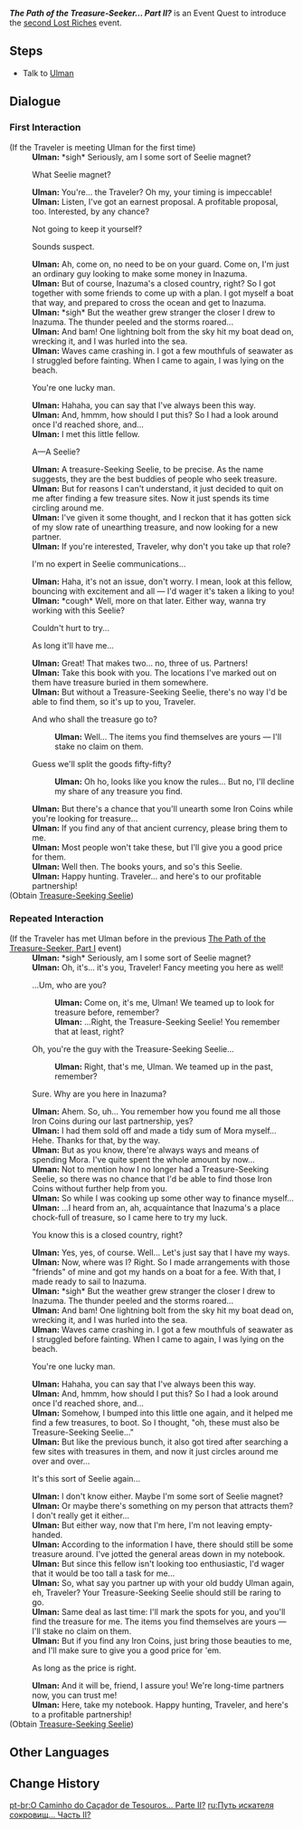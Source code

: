 {{Quest Infobox
|id            = 70652
|type          = World
|region        = Inazuma
|area          = Narukami Island
|event_name    = Lost Riches/2021-08-06
|summary       = Ulman travels to Inazuma and ends up attracting another Treasure-Seeking Seelie. He convinces the Traveler to use it with his book to find treasure in Inazuma.
|startLocation = [[Narukami Island]], [[Inazuma]]
|prev          = The Path of the Treasure-Seeker, Part I
|next          = Treasures Beneath the Vines
|mora          = 10,000
|other         = {{Card|Adventurer's Experience|4}}{{Card|Treasure-Seeking Seelie|1}}
*Unlocks [[Lost Riches]] Event
|characters    = Traveler; Ulman
}}
'''''The Path of the Treasure-Seeker... Part II?''''' is an Event Quest to introduce the [[Lost Riches/2021-08-06|second Lost Riches]] event.

==Steps==
*Talk to [[Ulman]]

==Dialogue==
{{Quest Description|A certain fellow named Ulman is at the Inazuman seaside, puzzling over his present situation...}}
===First Interaction===
{{Dialogue start}}
;(If the Traveler is meeting Ulman for the first time)
:'''Ulman:''' *sigh* Seriously, am I some sort of Seelie magnet?
:{{DIcon}} What Seelie magnet?
:'''Ulman:''' You're... the Traveler? Oh my, your timing is impeccable!
:'''Ulman:''' Listen, I've got an earnest proposal. A profitable proposal, too. Interested, by any chance?
:{{DIcon}} Not going to keep it yourself?
:{{DIcon}} Sounds suspect.
:'''Ulman:''' Ah, come on, no need to be on your guard. Come on, I'm just an ordinary guy looking to make some money in Inazuma.
:'''Ulman:''' But of course, Inazuma's a closed country, right? So I got together with some friends to come up with a plan. I got myself a boat that way, and prepared to cross the ocean and get to Inazuma.
:'''Ulman:''' *sigh* But the weather grew stranger the closer I drew to Inazuma. The thunder peeled and the storms roared...
:'''Ulman:''' And bam! One lightning bolt from the sky hit my boat dead on, wrecking it, and I was hurled into the sea.
:'''Ulman:''' Waves came crashing in. I got a few mouthfuls of seawater as I struggled before fainting. When I came to again, I was lying on the beach.
:{{DIcon}} You're one lucky man.
:'''Ulman:''' Hahaha, you can say that I've always been this way.
:'''Ulman:''' And, hmmm, how should I put this? So I had a look around once I'd reached shore, and...
:'''Ulman:''' I met this little fellow.
:{{DIcon}} A&mdash;A Seelie?
:'''Ulman:''' A treasure-Seeking Seelie, to be precise. As the name suggests, they are the best buddies of people who seek treasure.
:'''Ulman:''' But for reasons I can't understand, it just decided to quit on me after finding a few treasure sites. Now it just spends its time circling around me.
:'''Ulman:''' I've given it some thought, and I reckon that it has gotten sick of my slow rate of unearthing treasure, and now looking for a new partner.
:'''Ulman:''' If you're interested, Traveler, why don't you take up that role?
:{{DIcon}} I'm no expert in Seelie communications...
:'''Ulman:''' Haha, it's not an issue, don't worry. I mean, look at this fellow, bouncing with excitement and all &mdash; I'd wager it's taken a liking to you!
:'''Ulman:''' *cough* Well, more on that later. Either way, wanna try working with this Seelie?
:{{DIcon}} Couldn't hurt to try...
:{{DIcon}} As long it'll have me...
:'''Ulman:''' Great! That makes two... no, three of us. Partners!
:'''Ulman:''' Take this book with you. The locations I've marked out on them have treasure buried in them somewhere.
:'''Ulman:''' But without a Treasure-Seeking Seelie, there's no way I'd be able to find them, so it's up to you, Traveler.
:{{DIcon}} And who shall the treasure go to?
::'''Ulman:''' Well... The items you find themselves are yours &mdash; I'll stake no claim on them.
:{{DIcon}} Guess we'll split the goods fifty-fifty?
::'''Ulman:''' Oh ho, looks like you know the rules... But no, I'll decline my share of any treasure you find.
:'''Ulman:''' But there's a chance that you'll unearth some Iron Coins while you're looking for treasure...
:'''Ulman:''' If you find any of that ancient currency, please bring them to me.
:'''Ulman:''' Most people won't take these, but I'll give you a good price for them.
:'''Ulman:''' Well then. The books yours, and so's this Seelie.
:'''Ulman:''' Happy hunting. Traveler... and here's to our profitable partnership!
;(Obtain [[Treasure-Seeking Seelie]])
{{Dialogue end}}

===Repeated Interaction===
{{Dialogue start}}
;(If the Traveler has met Ulman before in the previous [[The Path of the Treasure-Seeker, Part I]] event)
:'''Ulman:''' *sigh* Seriously, am I some sort of Seelie magnet?
:'''Ulman:''' Oh, it's... it's you, Traveler! Fancy meeting you here as well!
:{{DIcon}} ...Um, who are you?
::'''Ulman:''' Come on, it's me, Ulman! We teamed up to look for treasure before, remember?
::'''Ulman:''' ...Right, the Treasure-Seeking Seelie! You remember that at least, right?
:{{DIcon}} Oh, you're the guy with the Treasure-Seeking Seelie...
::'''Ulman:''' Right, that's me, Ulman. We teamed up in the past, remember?
:{{DIcon}} Sure. Why are you here in Inazuma?
:'''Ulman:''' Ahem. So, uh... You remember how you found me all those Iron Coins during our last partnership, yes?
:'''Ulman:''' I had them sold off and made a tidy sum of Mora myself... Hehe. Thanks for that, by the way.
:'''Ulman:''' But as you know, there're always ways and means of spending Mora. I've quite spent the whole amount by now...
:'''Ulman:''' Not to mention how I no longer had a Treasure-Seeking Seelie, so there was no chance that I'd be able to find those Iron Coins without further help from you.
:'''Ulman:''' So while I was cooking up some other way to finance myself...
:'''Ulman:''' ...I heard from an, ah, acquaintance that Inazuma's a place chock-full of treasure, so I came here to try my luck.
:{{DIcon}} You know this is a closed country, right?
:'''Ulman:''' Yes, yes, of course. Well... Let's just say that I have my ways.
:'''Ulman:''' Now, where was I? Right. So I made arrangements with those "friends" of mine and got my hands on a boat for a fee. With that, I made ready to sail to Inazuma.
:'''Ulman:''' *sigh* But the weather grew stranger the closer I drew to Inazuma. The thunder peeled and the storms roared...
:'''Ulman:''' And bam! One lightning bolt from the sky hit my boat dead on, wrecking it, and I was hurled into the sea.
:'''Ulman:''' Waves came crashing in. I got a few mouthfuls of seawater as I struggled before fainting. When I came to again, I was lying on the beach.
:{{DIcon}} You're one lucky man.
:'''Ulman:''' Hahaha, you can say that I've always been this way.
:'''Ulman:''' And, hmmm, how should I put this? So I had a look around once I'd reached shore, and...
:'''Ulman:''' Somehow, I bumped into this little one again, and it helped me find a few treasures, to boot. So I thought, "oh, these must also be Treasure-Seeking Seelie..."
:'''Ulman:''' But like the previous bunch, it also got tired after searching a few sites with treasures in them, and now it just circles around me over and over...
:{{DIcon}} It's this sort of Seelie again...
:'''Ulman:''' I don't know either. Maybe I'm some sort of Seelie magnet?
:'''Ulman:''' Or maybe there's something on my person that attracts them? I don't really get it either...
:'''Ulman:''' But either way, now that I'm here, I'm not leaving empty-handed.
:'''Ulman:''' According to the information I have, there should still be some treasure around. I've jotted the general areas down in my notebook.
:'''Ulman:''' But since this fellow isn't looking too enthusiastic, I'd wager that it would be too tall a task for me...
:'''Ulman:''' So, what say you partner up with your old buddy Ulman again, eh, Traveler? Your Treasure-Seeking Seelie should still be raring to go.
:'''Ulman:''' Same deal as last time: I'll mark the spots for you, and you'll find the treasure for me. The items you find themselves are yours &mdash; I'll stake no claim on them.
:'''Ulman:''' But if you find any Iron Coins, just bring those beauties to me, and I'll make sure to give you a good price for 'em.
:{{DIcon}} As long as the price is right.
:'''Ulman:''' And it will be, friend, I assure you! We're long-time partners now, you can trust me!
:'''Ulman:''' Here, take my notebook. Happy hunting, Traveler, and here's to a profitable partnership!
;(Obtain [[Treasure-Seeking Seelie]])
{{Dialogue end}}

==Other Languages==
{{Other Languages
|en      = The Path of the Treasure-Seeker... Part II?
|zhs     = 寻宝的方法…之二？
|zhs_rm  = Xúnbǎo de Fāngfǎ... Zhī Èr?
|zht     = 尋寶的方法…之二？
|zht_rm  = Xúnbǎo de Fāngfǎ... Zhī Èr?
|zh_tl   = The Method of Treasure Seeking... Part Two?
|ja      = 宝探しの方法…その二？
|ja_rm   = Takara-sagashi no Houhou... Sono Ni?
|ja_tl   = Treasure-Seeking Method... Part Two?
|ko      = 보물 찾는 방법… 2탄?
|ko_rm   = Bomul Channeun Bangbeop... Itan?
|ko_tl   = Method of Treasure Seeking... Part Two?
|es      = El arte de buscar tesoros... ¿De nuevo?
|es_tl   = The Art of Treasure Seeking... Again?
|fr      = Comment trouver un trésor... Le retour&nbsp;?
|fr_tl   = How to Find a Treasure... The Return?
|ru      = Путь искателя сокровищ... Часть II?
|ru_tl   = The Path of the Treasure-Seeker... Part II?
|th      = วิธีที่สอง... ในเส้นทางของนักล่าสมบัติ
|th_rm   = 
|th_tl   = 
|vi      = Cách tìm kho báu khác sao?
|vi_tl   = 
|de      = Kunst des Schatzsuchens&nbsp;... Teil II?
|de_tl   = Art of Treasure Hunting... Part II?
|id      = Salah Satu Cara Mencari Harta Karun... Bagian II?
|id_tl   = One of the Way of Treasure Hunting... Part II?
|pt      = O Caminho do Caçador de Tesouros... Parte II?
|pt_tl   = The Path of the Treasure Hunter... Part II?
}}

==Change History==
{{Change History|2.0}}

[[pt-br:O Caminho do Caçador de Tesouros... Parte II?]]
[[ru:Путь искателя сокровищ... Часть II?]]